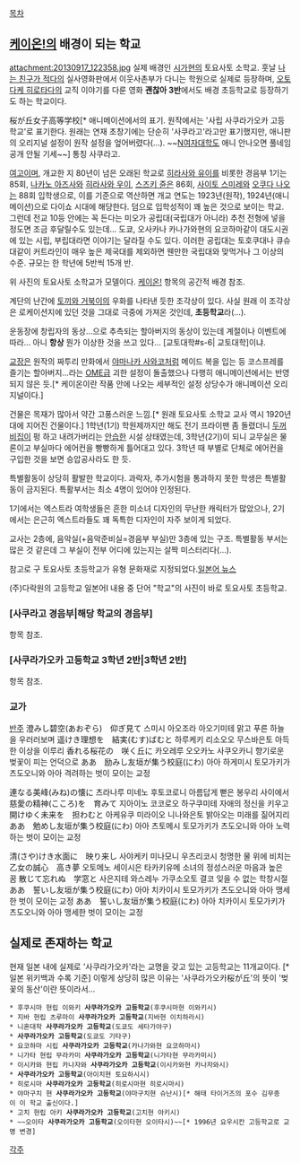 [[목차]]
== [[케이온!]]의 배경이 되는 학교 ==
attachment:20130917_122358.jpg
실제 배경인 [[시가]]현의 토요사토 소학교. 훗날 [[나는 친구가 적다]]의 실사영화판에서 이웃사촌부가 다니는 학원으로 실제로 등장하며, [[오토다케 히로타다]]의 교직 이야기를 다룬 영화 '''괜찮아 3반'''에서도 배경 초등학교로 등장하기도 하는 학교이다. 

桜が丘女子高等学校[* 애니메이션에서의 표기. 원작에서는 '사립 사쿠라가오카 고등학교'로 표기한다. 원래는 연재 초창기에는 단순히 '사쿠라고'라고만 표기했지만, 애니판의 오리지널 설정이 원작 설정을 엎어버렸다(...). ~~[[N여자대학]]도 애니 안나오면 풀네임 공개 안될 기세~~] 통칭 사쿠라고.

[[여고]]이며, 개교한 지 80년이 넘은 오래된 학교로 [[히라사와 유이]]를 비롯한 경음부 1기는 85회, [[나카노 아즈사]]와 [[히라사와 우이]], [[스즈키 쥰]]은 86회, [[사이토 스미레]]와 [[오쿠다 나오]]는 88회 입학생으로, 이를 기준으로 역산하면 개교 연도는 1923년(원작), 1924년(애니메이션)으로 다이쇼 시대에 해당한다. 덤으로 입학성적이 꽤 높은 것으로 보이는 학교. 그런데 전교 10등 안에는 꼭 든다는 미오가 공립대(국립대가 아니라) 추천 전형에 넣을 정도면 조금 후달릴수도 있는데… 도쿄, 오사카나 카나가와현의 요코하마같이 대도시권에 있는 시립, 부립대라면 이야기는 달라질 수도 있다. 이러한 공립대는 토호쿠대나 큐슈대같이 커트라인이 매우 높은 제국대를 제외하면 웬만한 국립대와 맞먹거나 그 이상의 수준. 규모는 한 학년에 5반씩 15개 반. 

위 사진의 토요사토 소학교가 모델이다. [[케이온!]] 항목의 공간적 배경 참조.

계단의 난간에 [[토끼와 거북이]]의 우화를 나타낸 듯한 조각상이 있다. 사실 원래 이 조각상은 로케이션지에 있던 것을 그대로 극중에 가져온 것인데, '''초등학교'''라(…).

운동장에 창립자의 동상…으로 추측되는 할아버지의 동상이 있는데 계절이나 이벤트에 따라… 아니 '''항상''' 뭔가 이상한 것을 쓰고 있다… [교토대학#s-6| 교토대학]이냐.

[[교장]]은 원작의 짜투리 만화에서 [[야마나카 사와코]]처럼 메이드 복을 입는 등 코스프레를 즐기는 할아버지…라는 [[OME]]급 괴한 설정이 돌출했으나 다행히 애니메이션에서는 반영되지 않은 듯.[* 케이온이란 작품 안에 나오는 세부적인 설정 상당수가 애니메이션 오리지널이다.]

건물은 목재가 많아서 약간 고풍스러운 느낌.[* 원래 토요사토 소학교 교사 역시 1920년대에 지어진 건물이다.] 1학년(1기) 학원제까지만 해도 전기 프라이팬 좀 돌렸더니 [[두꺼비집]]이 펑 하고 내려가버리는 [[안습]]한 시설 상태였는데, 3학년(2기)이 되니 교무실은 물론이고 부실마다 에어컨을 빵빵하게 틀어대고 있다. 3학년 때 부별로 단체로 에어컨을 구입한 것을 보면 승압공사라도 한 듯.

특별활동이 상당히 활발한 학교이다. 과락자, 추가시험을 통과하지 못한 학생은 특별활동이 금지된다. 특활부서는 최소 4명이 있어야 인정된다.

1기에서는 엑스트라 여학생들은 흔한 미소녀 디자인의 무난한 캐릭터가 많았으나, 2기에서는 은근히 엑스트라들도 꽤 독특한 디자인이 자주 보이게 되었다.

교사는 2층에, 음악실(+음악준비실=경음부 부실)만 3층에 있는 구조. 특별활동 부서는 많은 것 같은데 그 부실이 전부 어디에 있는지는 살짝 미스터리다(...).

참고로 구 토요사토 초등학교가 유형 문화재로 지정되었다.[http://headlines.yahoo.co.jp/hl?a=20120921-00001111-yom-soci 일본어 뉴스]

(주)다락원의 고등학교 일본어I 내용 중 단어 "학교"의 사진이 바로 토요사토 초등학교.

=== [사쿠라고 경음부|해당 학교의 경음부] ===
항목 참조.

=== [사쿠라가오카 고등학교 3학년 2반|3학년 2반] ===
항목 참조.

=== 교가 ===
[http://blog.noin.me/17 반주]
澄みし碧空(あおぞら)　仰ぎ見て
스미시 아오조라 아오기미테
맑고 푸른 하늘을 우러러보며
遥けき理想を　結実(むす)ばむと
하루케키 리소오오 무스바은토
아득한 이상을 이루리
香れる桜花の　咲く丘に
카오레루 오오카노 사쿠오카니
향기로운 벚꽃이 피는 언덕으로
ああ　励みし友垣が集う校庭(にわ)
아아 하게미시 토모가키가 츠도오니와
아아 격려하는 벗이 모이는 교정

連なる美峰(みね)の懐に
츠라나루 미네노 후토코로니
아름답게 뻗은 봉우리 사이에서
慈愛の精神(こころ)を　育みて
지아이노 코코로오 하구쿠미테
자애의 정신을 키우고
開けゆく未来を　担わむと
아케유쿠 미라이오 니나와은토
밝아오는 미래를 짊어지리
ああ　勉めし友垣が集う校庭(にわ)
아아 츠토메시 토모가키가 츠도오니와
아아 노력하는 벗이 모이는 교정

清(さや)けき水面に　映り来し
사야케키 미나모니 우츠리코시
청명한 물 위에 비치는
乙女の誠心　高き夢
오토메노 세이시은 타카키유메
소녀의 정성스러운 마음과 높은 꿈
散じて忘れぬ　学窓と
사은지테 와스레누 가쿠소오토
결코 잊을 수 없는 학창시절
ああ　誓いし友垣が集う校庭(にわ)
아아 치카이시 토모가키가 츠도오니와
아아 맹세한 벗이 모이는 교정
ああ　誓いし友垣が集う校庭(にわ)
아아 치카이시 토모가키가 츠도오니와
아아 맹세한 벗이 모이는 교정

== 실제로 존재하는 학교 ==
현재 일본 내에 실제로 '사쿠라가오카'라는 교명을 갖고 있는 고등학교는 11개교이다. [* 일본 위키백과 수록 기준]
이렇게 상당히 많은 이유는 '사쿠라가오카桜が丘'의 뜻이 '벚꽃의 동산'이란 뜻이라서...
 * 후쿠시마 현립 이와키 '''사쿠라가오카 고등학교'''(후쿠시마현 이와키시)
 * 지바 현립 츠루마이 '''사쿠라가오카 고등학교'''(지바현 이치하라시)
 * 니혼대학 '''사쿠라가오카 고등학교'''(도쿄도 세타가야구)
 * '''사쿠라가오카 고등학교'''(도쿄도 기타구)
 * 요코하마 시립 '''사쿠라가오카 고등학교'''(카나가와현 요코하마시)
 * 니가타 현립 무라카미 '''사쿠라가오카 고등학교'''(니가타현 무라카미시)
 * 이시카와 현립 카나자와 '''사쿠라가오카 고등학교'''(이시카와현 카나자와시)
 * '''사쿠라가오카 고등학교'''(아이치현 토요하시시)
 * 히로시마 '''사쿠라가오카 고등학교'''(히로시마현 히로시마시)
 * 야마구치 현 '''사쿠라가오카 고등학교'''(야마구치현 슈난시)[* 해태 타이거즈의 포수 김무종이 이 학교 출신이다.]
 * 고치 현립 아키 '''사쿠라가오카 고등학교'''(고치현 아키시)
 * ~~오이타 '''사쿠라가오카 고등학교'''(오이타현 오이타시)~~[* 1996년 요우시칸 고등학교로 교명 변경]

[[각주]]
